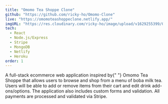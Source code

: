```yaml
---
title: "Omomo Tea Shoppe Clone"
github: "https://github.com/ricky-ho/Omomo-Clone"
live: "https://omomoteashoppeclone.netlify.app/"
imgURL: "https://res.cloudinary.com/ricky-ho/image/upload/v1629255399/Omomo/omomoclone_650w.png"
tech:
  - React
  - Node.js/Express
  - Stripe
  - MongoDB
  - Netlify
  - Heroku
order: 1
---
```


<p>
  A <span>full-stack ecommerce</span> web application inspired by{" "}
  <span>Omomo Tea Shoppe</span> that allows users to browse and shop from a menu
  of boba milk tea. Users will be able to add or remove items from their cart
  and edit drink add-ons/options. The application also includes custom forms and
  validation. All payments are processed and validated via <span>Stripe</span>.
</p>
